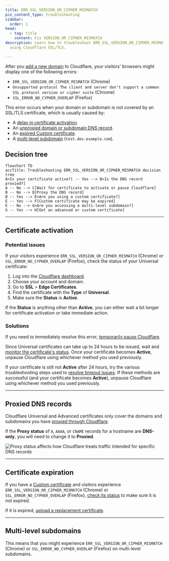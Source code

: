 ```yaml
---
title: ERR_SSL_VERSION_OR_CIPHER_MISMATCH
pcx_content_type: troubleshooting
sidebar:
  order: 1
head:
  - tag: title
    content: Fix VERSION_OR_CIPHER_MISMATCH
description: Learn how to troubleshoot ERR_SSL_VERSION_OR_CIPHER_MISMATCH when
  using Cloudflare SSL/TLS.

---
```



After you [add a new domain](/fundamentals/setup/manage-domains/add-site/) to Cloudflare, your visitors' browsers might display one of the following errors:

* `ERR_SSL_VERSION_OR_CIPHER_MISMATCH` (Chrome)
* `Unsupported protocol The client and server don’t support a common SSL protocol version or cipher suite` (Chrome)
* `SSL_ERROR_NO_CYPHER_OVERLAP` (Firefox)

This error occurs when your domain or subdomain is not covered by an SSL/TLS certificate, which is usually caused by:

* A [delay in certificate activation](#certificate-activation).
* An [unproxied domain or subdomain DNS record](#proxied-dns-records).
* An [expired Custom certificate](#certificate-expiration).
* A [multi-level subdomain](#multi-level-subdomains) (`test.dev.example.com`).

## Decision tree

```mermaid
flowchart TD
accTitle: Troubleshooting ERR_SSL_VERSION_OR_CIPHER_MISMATCH decision tree
A>Is your certificate active?] -- Yes --> B>Is the DNS record proxied?]
A -- No --> C[Wait for certificate to activate or pause Cloudflare]
B -- No --> D[Proxy the DNS record]
B -- Yes --> E>Are you using a custom certificate?]
E -- Yes --> F[Custom certificate may be expired]
E -- No --> G>Are you accessing a multi-level subdomain?]
G -- Yes --> H[Get an advanced or custom certificate]
```

***

## Certificate activation

<Render file="universal-ssl-enable-full" />

### Potential issues

If your visitors experience `ERR_SSL_VERSION_OR_CIPHER_MISMATCH` (Chrome) or `SSL_ERROR_NO_CYPHER_OVERLAP` (Firefox), check the status of your Universal certificate:

1. Log into the [Cloudflare dashboard](https://dash.cloudflare.com).
2. Choose your account and domain.
3. Go to **SSL** > **Edge Certificates**.
4. Find the certificate with the **Type** of **Universal**.
5. Make sure the **Status** is **Active**.

If the **Status** is anything other than **Active**, you can either wait a bit longer for certificate activation or take immediate action.

### Solutions

If you need to immediately resolve this error, [temporarily pause Cloudflare](/fundamentals/setup/manage-domains/pause-cloudflare/).

Since Universal certificates can take up to 24 hours to be issued, wait and [monitor the certificate's status](/ssl/reference/certificate-statuses/#ssltls). Once your certificate becomes **Active**, unpause Cloudflare using whichever method you used previously.

If your certificate is still not **Active** after 24 hours, try the various troubleshooting steps used to [resolve timeout issues](/ssl/edge-certificates/universal-ssl/troubleshooting/#resolve-a-timed-out-state). If these methods are successful (and your certificate becomes **Active**), unpause Cloudflare using whichever method you used previously.

***

## Proxied DNS records

Cloudflare Universal and Advanced certificates only cover the domains and subdomains you have [proxied through Cloudflare](/dns/manage-dns-records/reference/proxied-dns-records/).

If the **Proxy status** of `A`, `AAAA`, or `CNAME` records for a hostname are **DNS-only**, you will need to change it to **Proxied**.

![Proxy status affects how Cloudflare treats traffic intended for specific DNS records](~/assets/images/dns/proxy-status-screenshot.png)

***

## Certificate expiration

If you have a [Custom certificate](/ssl/edge-certificates/custom-certificates/) and visitors experience `ERR_SSL_VERSION_OR_CIPHER_MISMATCH` (Chrome) or `SSL_ERROR_NO_CYPHER_OVERLAP` (Firefox), [check its status](/ssl/reference/certificate-statuses/#ssltls) to make sure it is not expired.

If it is expired, [upload a replacement certificate](/ssl/edge-certificates/custom-certificates/renewing/).

***

## Multi-level subdomains

<Render file="ussl-limitations-table" />

This means that you might experience `ERR_SSL_VERSION_OR_CIPHER_MISMATCH` (Chrome) or `SSL_ERROR_NO_CYPHER_OVERLAP` (Firefox) on multi-level subdomains.

<Render file="ussl-limitations-solutions" />
